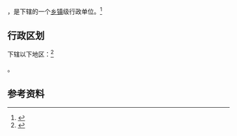 {{中国乡级行政区|13/01/02/013/000}}

'''{{PAGENAMEBASE}}'''，是{{PRC admin/fullname|13/01/02/013/000|3}}下辖的一个[[乡镇|乡镇]]级行政单位。<ref>{{PRC admin/ref sgc|{{PRC admin/parent|13/01/02/013/000}}}}</ref>

== 行政区划 ==

{{PAGENAMEBASE}}下辖以下地区：<ref>{{PRC admin/ref sgc|13/01/02/013/000}}</ref>

{{PRC admin/children|13/01/02/013/000}}。

== 参考资料 ==

{{reflist}}

{{行政区划小作品}}
{{PRC admin/navcat|13/01/02/013/000}}